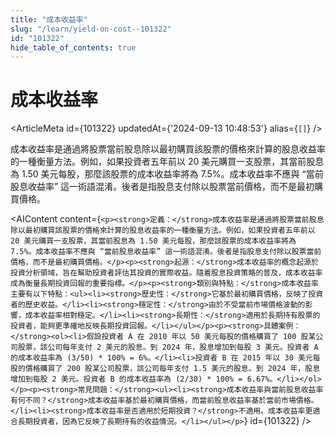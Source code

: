 ```yaml
---
title: "成本收益率"
slug: "/learn/yield-on-cost--101322"
id: "101322"
hide_table_of_contents: true
---
```



# 成本收益率

<ArticleMeta id={101322} updatedAt={'2024-09-13 10:48:53'} alias={`[]`} />
<div className='border-solid border-b border-t-0 my-4 border-[var(--ifm-color-gray-300)]' />

成本收益率是通過將股票當前股息除以最初購買該股票的價格來計算的股息收益率的一種衡量方法。例如，如果投資者五年前以 20 美元購買一支股票，其當前股息為 1.50 美元每股，那麼該股票的成本收益率將為 7.5%。成本收益率不應與 “當前股息收益率” 這一術語混淆。後者是指股息支付除以股票當前價格，而不是最初購買價格。

<AIContent content={`<p><strong>定義：</strong>成本收益率是通過將股票當前股息除以最初購買該股票的價格來計算的股息收益率的一種衡量方法。例如，如果投資者五年前以 20 美元購買一支股票，其當前股息為 1.50 美元每股，那麼該股票的成本收益率將為 7.5%。成本收益率不應與 “當前股息收益率” 這一術語混淆。後者是指股息支付除以股票當前價格，而不是最初購買價格。</p><p><strong>起源：</strong>成本收益率的概念起源於投資分析領域，旨在幫助投資者評估其投資的實際收益。隨着股息投資策略的普及，成本收益率成為衡量長期投資回報的重要指標。</p><p><strong>類別與特點：</strong>成本收益率主要有以下特點：<ul><li><strong>歷史性：</strong>它基於最初購買價格，反映了投資者的歷史收益。</li><li><strong>穩定性：</strong>由於不受當前市場價格波動的影響，成本收益率相對穩定。</li><li><strong>長期性：</strong>適用於長期持有股票的投資者，能夠更準確地反映長期投資回報。</li></ul></p><p><strong>具體案例：</strong><ol><li>假設投資者 A 在 2010 年以 50 美元每股的價格購買了 100 股某公司股票，該公司每年支付 2 美元的股息。到 2024 年，股息增加到每股 3 美元。投資者 A 的成本收益率為 (3/50) * 100% = 6%。</li><li>投資者 B 在 2015 年以 30 美元每股的價格購買了 200 股某公司股票，該公司每年支付 1.5 美元的股息。到 2024 年，股息增加到每股 2 美元。投資者 B 的成本收益率為 (2/30) * 100% = 6.67%。</li></ol></p><p><strong>常見問題：</strong><ul><li><strong>成本收益率與當前股息收益率有何不同？</strong>成本收益率基於最初購買價格，而當前股息收益率基於當前市場價格。</li><li><strong>成本收益率是否適用於短期投資？</strong>不適用。成本收益率更適合長期投資者，因為它反映了長期持有的收益情況。</li></ul></p>`} id={101322} />
